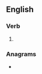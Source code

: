 ==English==

===Verb===
{{head|en|verb form}}

# {{present participle of|en|curate|nocat=1}}

===Anagrams===
* {{anagrams|en|a=acginrtu|untragic}}